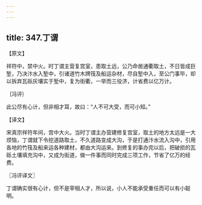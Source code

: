 ```yaml
---
---
---
```

title: 347.丁谓
---



【原文】

祥符中，禁中火。时丁谓主营复宫室，患取土远，公乃命凿通衢取土，不日皆成巨堑，乃决汴水入堑中，引诸道竹木牌筏及船运杂材，尽自堑中入，至公门事毕，却以拆弃瓦砾灰壤实于堑中，复为街衢，一举而三役济，计省费以亿万计。

｛冯评｝

此公尽有心计，但非相才耳，故曰：“人不可大受，而可小知。”

【译文】

宋真宗祥符年间，宫中大火。当时丁谓主办营建修复宫室，取土的地方太远是一大烦恼，丁谓就下令挖道路取土，不久道路变成大沟，于是打通汴水流入沟中，引用各地的竹筏及船来运各种建材，都由大沟运来。到修复的事办完以后，把破损的瓦砾土壤填充沟中，又成为街道，做一件事而同时完成三项工作，节省了亿万的经费。

〖冯评译文〗

丁谓确实很有心计，但不是宰相人才，所以说，小人不能承受重任而可以有小聪明。